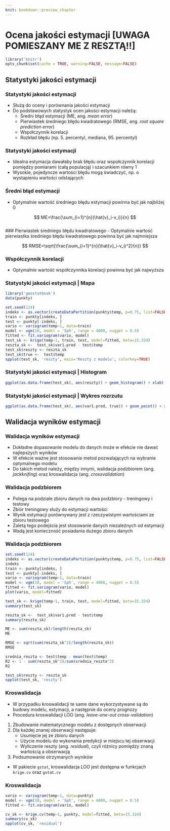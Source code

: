 ```yaml
---
knit: bookdown::preview_chapter
---
```


# Ocena jakości estymacji [UWAGA POMIESZANY ME Z RESZTĄ!!]


```r
library('knitr')
opts_chunk$set(cache = TRUE, warning=FALSE, message=FALSE) 
```

## Statystyki jakości estymacji
### Statystyki jakości estymacji
- Służą do oceny i porównania jakości estymacji
- Do podstawowych statystyk ocen jakości estymacji należą:
    - Średni błąd estymacji (ME, ang. *mean error*)
    - Pierwiastek średniego błędu kwadratowego (RMSE, ang. *root square prediction error*)
    - Współczynnik korelacji
    - Rozkład błędu (np. 5. percentyl, mediana, 95. percentyl)
    
### Statystyki jakości estymacji
- Idealna estymacja dawałaby brak błędu oraz wspołczynnik korelacji pomiędzy pomiarami (całą populacją) i szacunkiem równy 1
- Wysokie, pojedyncze wartości błędu mogą świadczyć, np. o wystapieniu wartości odstających

### Średni błąd estymacji
- Optymalnie wartość średniego błędu estymacji powinna być jak najbliżej 0

$$ ME=\frac{\sum_{i=1}^{n}(\hat{v}_i-v_i)}{n} $$     
### Pierwiastek średniego błędu kwadratowego
- Optymalnie wartość pierwiastka średniego błędu kwadratowego powinna być jak najmniejsza

$$ RMSE=\sqrt{\frac{\sum_{i=1}^{n}(\hat{v}_i-v_i)^2}{n}} $$     

### Współczynnik korelacji
- Optymalnie wartość współczynnika korelacji powinna być jak najwyższa

### Statystyki jakości estymacji | Mapa

```r
library('geostatbook')
data(punkty)
```

```r
set.seed(124)
indeks <- as.vector(createDataPartition(punkty$temp, p=0.75, list=FALSE))
train <- punkty[indeks, ]
test <- punkty[-indeks, ]
vario <- variogram(temp~1, data=train)
model <- vgm(10, model = 'Sph', range = 4000, nugget = 0.5)
fitted <- fit.variogram(vario, model)
test_sk <- krige(temp~1, train, test, model=fitted, beta=15.324)
reszta_sk <-  test_sk$var1.pred - test$temp
test_sk$reszty <- reszta_sk
test_sk$true <-  test$temp
spplot(test_sk, 'reszty', main='Reszty z modelu', colorkey=TRUE)
```

### Statystyki jakości estymacji | Histogram

```r
ggplot(as.data.frame(test_sk), aes(reszty)) + geom_histogram() + xlab('Reszty z modelu') + ylab('Liczebność')
```

### Statystyki jakości estymacji | Wykres rozrzutu

```r
ggplot(as.data.frame(test_sk), aes(var1.pred, true)) + geom_point() + xlab('Predykcja') + ylab('Zmierzona wartość')
```

## Walidacja wyników estymacji

### Walidacja wyników estymacji
- Dokładne dopasowanie modelu do danych może w efekcie nie dawać najlepszych wyników
- W efekcie ważne jest stosowanie metod pozwalających na wybranie optymalnego modelu
- Do takich metod należy, między innymi, walidacja podzbiorem (ang. *jackknifing*) oraz kroswalidacja (ang. *crossvalidation*)

### Walidacja podzbiorem 
- Polega na podziale zbioru danych na dwa podzbiory - treningowy i testowy
- Zbiór treningowy służy do estymacji wartości
- Wynik estymacji porównywany jest z rzeczywistymi wartościami ze zbioru testowego
- Zaletą tego podejścia jest stosowanie danych niezależnych od estymacji
- Wadą jest konieczność posiadania dużego zbioru danych

### Walidacja podzbiorem 

```r
set.seed(124)
indeks <- as.vector(createDataPartition(punkty$temp, p=0.75, list=FALSE))
indeks
train <- punkty[indeks, ]
test <- punkty[-indeks, ]
vario <- variogram(temp~1, data=train)
model <- vgm(10, model = 'Sph', range = 4000, nugget = 0.5)
fitted <- fit.variogram(vario, model)
plot(vario, model=fitted)

test_sk <- krige(temp~1, train, test, model=fitted, beta=15.324)
summary(test_sk)

reszta_sk <-  test_sk$var1.pred - test$temp
summary(reszta_sk)

ME <- sum(reszta_sk)/length(reszta_sk)
ME

RMSE <- sqrt(sum(reszta_sk^2)/length(reszta_sk))
RMSE

srednia_reszta <- test$temp - mean(test$temp)
R2 <- 1 - sum(reszta_sk^2)/sum(srednia_reszta^2)
R2

test_sk$reszty <- reszta_sk
spplot(test_sk, 'reszty')
```


### Kroswalidacja
- W przypadku kroswalidacji te same dane wykorzystywane są do budowy modelu, estymacji, a następnie do oceny prognozy
- Procedura kroswalidacji LOO (ang. *leave-one-out cross-validation*)

1. Zbudowanie matematycznego modelu z dostępnych obserwacji
2. Dla każdej znanej obserwacji następuje:
    - Usunięcie jej ze zbioru danych
    - Użycie modelu do wykonania predykcji w miejscu tej obserwacji
    - Wyliczenie reszty (ang. *residual*), czyli różnicy pomiędzy znaną wartością a obserwacją
3. Podsumowanie otrzymanych wyników
    
- W pakiecie `gstat`, kroswalidacja LOO jest dostępna w funkcjach `krige.cv` oraz `gstat.cv`

### Kroswalidacja 

```r
vario <- variogram(temp~1, data=punkty)
model <- vgm(10, model = 'Sph', range = 4000, nugget = 0.5)
fitted <- fit.variogram(vario, model)

cv_sk <- krige.cv(temp~1, punkty, model=fitted, beta=15.324)
summary(cv_sk)
spplot(cv_sk, 'residual')
```

<!-- 

```r
# ok_loocv <- krige.cv(temp~1, punkty, model=model_zl2)
# summary(ok_loocv)
```

- Tutaj inne przykłady
- Wykresy z loocv
- wykresy porównujące

```r
# ok_fit <- gstat(formula=temp~1, data=punkty, model=model_zl2)
# ok_loocv <- gstat.cv(OK_fit, debug.level=0, random=FALSE)
# spplot(pe[6])
```

## 
- prezentacja 5 Ani
- spatinter folder
- AIC

## Walidacja wyników estymacji

### Walidacja wyników estymacji |  Kriging zwykły - LOO crossvalidation
krige.cv

```r
# OK_fit <- gstat(id="OK_fit", formula=temp~1, data=punkty, model=fitted)
# pe <- gstat.cv(OK_fit, debug.level=0, random=FALSE)
# spplot(pe[6])
# 
# z <- predict(OK_fit, newdata = grid, debug.level = 0)
# grid2 <- grid
# grid2$OK_pred <- z$OK_fit.pred
# grid2$OK_se <- sqrt(z$OK_fit.var)
# library('rasterVis')
# spplot(grid2, 'OK_pred')
# spplot(grid2, 'OK_se')
```

### Walidacja wyników estymacji |  K  Kriging uniwersalny - LOO crossvalidation

```r
# KU_fit <- gstat(id="KU_fit", formula=temp~odl_od_morza, data=punkty, model=fitted_ku)
# pe <- gstat.cv(KU_fit, debug.level=0, random=FALSE)
# spplot(pe[6])

# dodanie odległości od morza do siatki !!
# z_KU <- predict(KU_fit, newdata = grid, debug.level = 0)
# grid$KU_pred <- z$KU_fit.pred
# grid$KU_se <- sqrt(z$KU_fit.var)
# library('rasterVis')
# spplot(grid, 'KU_pred')
# spplot(grid, 'KU_se')
```
-->
